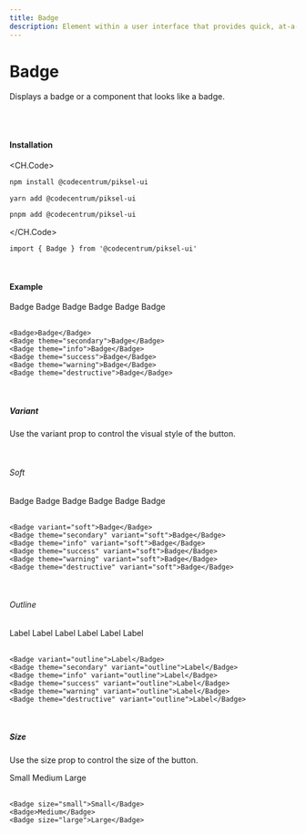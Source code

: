 ```yaml
---
title: Badge
description: Element within a user interface that provides quick, at-a-glance information or status. Badges are often used to highlight specific attributes, actions, or states associated with an element. A badge component typically consists of a concise piece of information, often represented as a label or icon, and is visually distinct from the surrounding content
---
```


# Badge

Displays a badge or a component that looks like a badge.

<br />
<br />

#### Installation

<CH.Code>
```bash npm
npm install @codecentrum/piksel-ui
```

```bash yarn
yarn add @codecentrum/piksel-ui
```

```bash pnpm
pnpm add @codecentrum/piksel-ui
```

</CH.Code>

```tsx page.tsx
import { Badge } from '@codecentrum/piksel-ui'
```

<br />

#### Example

<div className="flex items-center space-x-4 mt-4">
  <Badge>Badge</Badge>
  <Badge theme="secondary">Badge</Badge>
  <Badge theme="info">Badge</Badge>
  <Badge theme="success">Badge</Badge>
  <Badge theme="warning">Badge</Badge>
  <Badge theme="destructive">Badge</Badge>
</div>

<br />


```tsx example.tsx
<Badge>Badge</Badge>
<Badge theme="secondary">Badge</Badge>
<Badge theme="info">Badge</Badge>
<Badge theme="success">Badge</Badge>
<Badge theme="warning">Badge</Badge>
<Badge theme="destructive">Badge</Badge>
```


<br />

##### Variant
Use the variant prop to control the visual style of the button.

<br />

###### Soft

<div className="flex items-center space-x-4 mt-4">
  <Badge variant="soft">Badge</Badge>
  <Badge theme="secondary" variant="soft">Badge</Badge>
  <Badge theme="info" variant="soft">Badge</Badge>
  <Badge theme="success" variant="soft">Badge</Badge>
  <Badge theme="warning" variant="soft">Badge</Badge>
  <Badge theme="destructive" variant="soft">Badge</Badge>
</div>

<br />


```tsx soft.tsx
<Badge variant="soft">Badge</Badge>
<Badge theme="secondary" variant="soft">Badge</Badge>
<Badge theme="info" variant="soft">Badge</Badge>
<Badge theme="success" variant="soft">Badge</Badge>
<Badge theme="warning" variant="soft">Badge</Badge>
<Badge theme="destructive" variant="soft">Badge</Badge>
```

<br />

###### Outline

<div className="flex items-center space-x-4 mt-4">
  <Badge variant="outline">Label</Badge>
  <Badge theme="secondary" variant="outline">Label</Badge>
  <Badge theme="info" variant="outline">Label</Badge>
  <Badge theme="success" variant="outline">Label</Badge>
  <Badge theme="warning" variant="outline">Label</Badge>
  <Badge theme="destructive" variant="outline">Label</Badge>
</div>

<br />


```tsx outline.tsx
<Badge variant="outline">Label</Badge>
<Badge theme="secondary" variant="outline">Label</Badge>
<Badge theme="info" variant="outline">Label</Badge>
<Badge theme="success" variant="outline">Label</Badge>
<Badge theme="warning" variant="outline">Label</Badge>
<Badge theme="destructive" variant="outline">Label</Badge>
```

<br />

##### Size
Use the size prop to control the size of the button.


<div className="flex items-center space-x-4 mt-4">
  <Badge size="small">Small</Badge>
  <Badge>Medium</Badge>
  <Badge size="large">Large</Badge>
</div>

<br />


```tsx size.tsx
<Badge size="small">Small</Badge>
<Badge>Medium</Badge>
<Badge size="large">Large</Badge>
```
